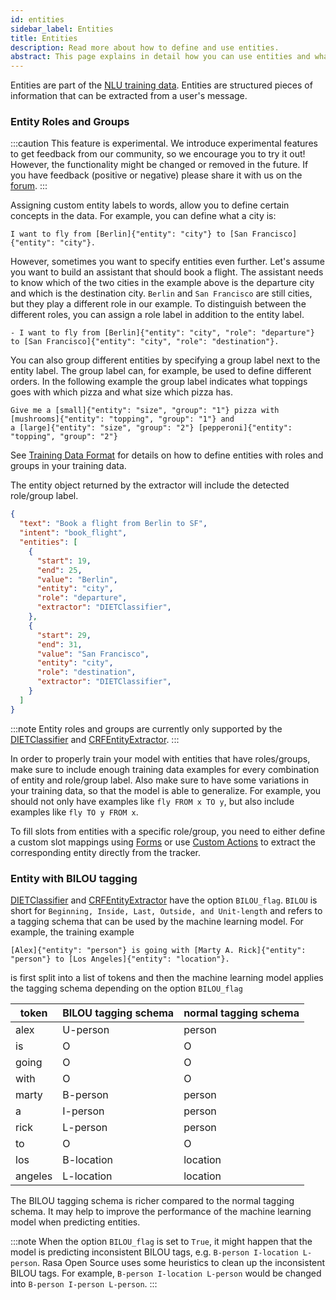 ```yaml
---
id: entities
sidebar_label: Entities
title: Entities
description: Read more about how to define and use entities.
abstract: This page explains in detail how you can use entities and what kind of variations exist.
---
```


Entities are part of the [NLU training data](./training-data-format.mdx#nlu-training-data).
Entities are structured pieces of information that can be extracted from a user's message.

### Entity Roles and Groups

:::caution
This feature is experimental.
We introduce experimental features to get feedback from our community, so we encourage you to try it out!
However, the functionality might be changed or removed in the future.
If you have feedback (positive or negative) please share it with us on the [forum](https://forum.rasa.com).
:::

Assigning custom entity labels to words, allow you to define certain concepts in the data.
For example, you can define what a city is:

```
I want to fly from [Berlin]{"entity": "city"} to [San Francisco]{"entity": "city"}.
```

However, sometimes you want to specify entities even further.
Let's assume you want to build an assistant that should book a flight.
The assistant needs to know which of the two cities in the example above is the departure city and which is the
destination city.
`Berlin` and `San Francisco` are still cities, but they play a different role in our example.
To distinguish between the different roles, you can assign a role label in addition to the entity label.

```
- I want to fly from [Berlin]{"entity": "city", "role": "departure"} to [San Francisco]{"entity": "city", "role": "destination"}.
```

You can also group different entities by specifying a group label next to the entity label.
The group label can, for example, be used to define different orders.
In the following example the group label indicates what toppings goes with which pizza and
what size which pizza has.

```
Give me a [small]{"entity": "size", "group": "1"} pizza with [mushrooms]{"entity": "topping", "group": "1"} and
a [large]{"entity": "size", "group": "2"} [pepperoni]{"entity": "topping", "group": "2"}
```

See [Training Data Format](training-data-format.mdx#entities) for details on how to define entities with roles and
groups in your training data.

The entity object returned by the extractor will include the detected role/group label.

```json
{
  "text": "Book a flight from Berlin to SF",
  "intent": "book_flight",
  "entities": [
    {
      "start": 19,
      "end": 25,
      "value": "Berlin",
      "entity": "city",
      "role": "departure",
      "extractor": "DIETClassifier",
    },
    {
      "start": 29,
      "end": 31,
      "value": "San Francisco",
      "entity": "city",
      "role": "destination",
      "extractor": "DIETClassifier",
    }
  ]
}
```

:::note
Entity roles and groups are currently only supported by the [DIETClassifier](./components.mdx#dietclassifier) and
[CRFEntityExtractor](./components.mdx#crfentityextractor).
:::

In order to properly train your model with entities that have roles/groups, make sure to include enough training data
examples for every combination of entity and role/group label.
Also make sure to have some variations in your training data, so that the model is able to generalize.
For example, you should not only have examples like `fly FROM x TO y`, but also include examples like
`fly TO y FROM x`.

To fill slots from entities with a specific role/group, you need to either define a custom slot mappings using
[Forms](forms.mdx) or use [Custom Actions](custom-actions.mdx) to extract the corresponding entity directly from the
tracker.


### Entity with BILOU tagging

[DIETClassifier](./components.mdx#dietclassifier) and [CRFEntityExtractor](./components.mdx#crfentityextractor)
have the option `BILOU_flag`.
`BILOU` is short for `Beginning, Inside, Last, Outside, and Unit-length` and refers to a tagging schema that can be
used by the machine learning model.
For example, the training example

```
[Alex]{"entity": "person"} is going with [Marty A. Rick]{"entity": "person"} to [Los Angeles]{"entity": "location"}.
```

is first split into a list of tokens and then the machine learning model applies the tagging schema
depending on the option `BILOU_flag`

| token   | BILOU tagging schema | normal tagging schema |
|---------|----------------------|----------------------|
| alex    | U-person             | person               |
| is      | O                    | O                    |
| going   | O                    | O                    |
| with    | O                    | O                    |
| marty   | B-person             | person               |
| a       | I-person             | person               |
| rick    | L-person             | person               |
| to      | O                    | O                    |
| los     | B-location           | location             |
| angeles | L-location           | location             |

The BILOU tagging schema is richer compared to the normal tagging schema. It may help to improve the
performance of the machine learning model when predicting entities.

:::note
When the option `BILOU_flag` is set to `True`, it might happen that the model is predicting inconsistent BILOU tags, e.g.
`B-person I-location L-person`. Rasa Open Source uses some heuristics to clean up the inconsistent BILOU tags.
For example, `B-person I-location L-person` would be changed into `B-person I-person L-person`.
:::
